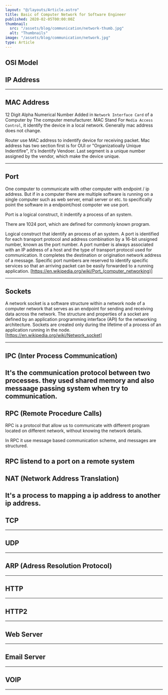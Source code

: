 ```yaml
---
layout: "@/layouts/Article.astro"
title: Basic of Computer Network for Software Engineer
published: 2020-02-05T00:00:00Z
thumbnail:
  src: "/assets/blog/communication/network-thumb.jpg"
  alt: "Thumbnails"
image: "/assets/blog/communication/network.jpg"
type: Article
---
```


## OSI Model

## IP Address

---

## MAC Address

12 Digit Alpha Numerical Number Added in `Network Interface Card` of a Computer by The computer menufacturer. MAC Stand For `Media Access Control`, it identify the device in a local network. Generally mac address does not change.

Router use MAC address to indentify device for receiving packet. Mac address has two section first is for OUI or "Organizatioally Unique Indentifire", It's Indentify Vendoer. Last segment is a unique number assigned by the vendor, which make the device unique.

---

## Port

One computer to communicate with other computer with endpoint / ip address. But if in a computer there are multiple software is running on a single computer such as web server, email server or etc. to specifically point the software in a endpoint/host compoter we use port.

Port is a logical construct, it indentify a process of an system.

There are 1024 port, which are defined for commonly known program.

Logical construct that identify an process of an system. A port is identified for each transport protocol and address combination by a 16-bit unsigned number, known as the port number. A port number is always associated with an IP address of a host and the type of transport protocol used for communication. It completes the destination or origination network address of a message. Specific port numbers are reserved to identify specific services so that an arriving packet can be easily forwarded to a running application.
[https://en.wikipedia.org/wiki/Port_(computer_networking)]

---

## Sockets

A network socket is a software structure within a network node of a computer network that serves as an endpoint for sending and receiving data across the network. The structure and properties of a socket are defined by an application programming interface (API) for the networking architecture. Sockets are created only during the lifetime of a process of an application running in the node.
[https://en.wikipedia.org/wiki/Network_socket]

---

## IPC (Inter Process Communication)

## It's the communication protocol between two processes. they used shared memory and also messaage passing system when try to communication.

## RPC (Remote Procedure Calls)

RPC is a protocol that allow us to communicate with different program located on different network, without knowing the network details.

In RPC it use message based communication scheme, and messages are structured.

## RPC listend to a port on a remote system

## NAT (Network Address Translation)

## It's a process to mapping a ip address to another ip address.

## TCP

---

## UDP

---

## ARP (Adress Resolution Protocol)

---

## HTTP

---

## HTTP2

---

## Web Server

---

## Email Server

---

## VOIP

---
